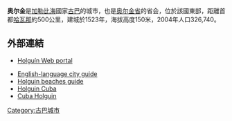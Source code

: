 {{Infobox settlement
<!--See the Table at Infobox Settlement for all fields and descriptions of usage-->
<!-- Basic info  ---------------->
|official_name          = 奥尔金
|other_name             =
|native_name            =
|nickname               =
|settlement_type        = 
|motto                  =
<!-- images and maps  ----------->
|image_skyline          = Holguín Street.jpg
|imagesize              =
|image_caption          = 
|image_flag             =
|flag_size              =
|image_seal             =
|seal_size              =
|image_shield           =
|shield_size            =
|city_logo              =
|citylogo_size          =
|image_map              =
|mapsize                =
|map_caption            =
|map_caption1           =
|image_dot_map          =
|dot_mapsize            =
|dot_map_caption        =
|dot_x =   |dot_y =
|pushpin_map            = Cuba
|pushpin_label_position = none
|pushpin_map_caption    = 
|pushpin_mapsize        = 280
<!-- Location ------------------>
|coordinates_display    = inline,title
|coordinates_region     = CU
|subdivision_type       = 國家
|subdivision_name       = {{flag|Cuba}}
|subdivision_type1      = 省
|subdivision_name1      = [[奥尔金省|奥尔金省]]
|subdivision_type2      =
|subdivision_name2      =
|subdivision_type3      =
|subdivision_name3      =
|subdivision_type4      =
|subdivision_name4      =
<!-- Politics ----------------->
|government_footnotes   =
|government_type        =
|leader_title           =
|leader_name            =
|leader_title1          =
|leader_name1           =
|leader_title2          =
|leader_name2           =
|leader_title3          =
|leader_name3           =
|leader_title4          =
|leader_name4           =
|established_title      = 建城
|established_date       = 1523年
|established_title2     = <!-- Incorporated (town) -->
|established_date2      =
|established_title3     = <!-- Incorporated (city) -->
|established_date3      =
<!-- Area    --------------------->
|area_magnitude         =
|unit_pref                =
|area_footnotes           =
|area_total_km2           = 666
|area_land_km2            = <!--See table @ Template:Infobox Settlement for details on automatic unit conversion-->
|area_water_km2           =
|area_land_sq_mi          =
|area_blank1_title        =
|area_blank1_km2          =
<!-- Population   ----------------------->
|population_as_of               = 2004
|population_footnotes           = 
|population_note                =
|population_total               = 326740
|population_density_km2         = 490.6
|population_urban               =
|population_density_urban_km2   =
|population_blank1_title        =
|population_blank1              =
<!-- General information  --------------->
|timezone               = [[北美東部時區|北美東部時區]]
|utc_offset             = -5
|timezone_DST           =
|utc_offset_DST         =
|latd= 20|latm= 53|lats= 19|latNS=N
|longd= 76|longm= 15|longs= 26|longEW=W
|elevation_footnotes    =  <!--for references: use <ref> </ref> tags-->
|elevation_m            = 150
<!-- Area/postal codes & others -------->
|postal_code_type       =
|postal_code            =
|area_code              = +53-24
|blank_name             =
|blank_info             =
|blank1_name            =
|blank1_info            =
|website                =
|footnotes              =
}} <!--Infobox ends-->

'''奥尔金'''是[[加勒比海|加勒比海]]國家[[古巴|古巴]]的城市，也是[[奥尔金省|奥尔金省]]的省会，位於該國東部，距離首都[[哈瓦那|哈瓦那]]約500公里，建城於1523年，海拔高度150米，2004年人口326,740。

==外部連結==
*{{es icon}} [http://www.holguin.cu/ Holguín Web portal] {{Wayback|url=http://www.holguin.cu/ |date=20180831050138 }}
*[http://mycubavisit.com/cities/Holguin.html English-language city guide] {{Wayback|url=http://mycubavisit.com/cities/Holguin.html |date=20200821052525 }}
*[http://www.holguinbeaches.com/ Holguin beaches guide] {{Wayback|url=http://www.holguinbeaches.com/ |date=20100329094912 }}
*[http://www.holguincuba.net Holguin Cuba] {{Wayback|url=http://www.holguincuba.net/ |date=20210201195620 }} {{en icon}} {{fr icon}}
*[https://web.archive.org/web/20110308013143/http://www.cubaholguin.net/ Cuba Holguin]



[[Category:古巴城市|Category:古巴城市]]